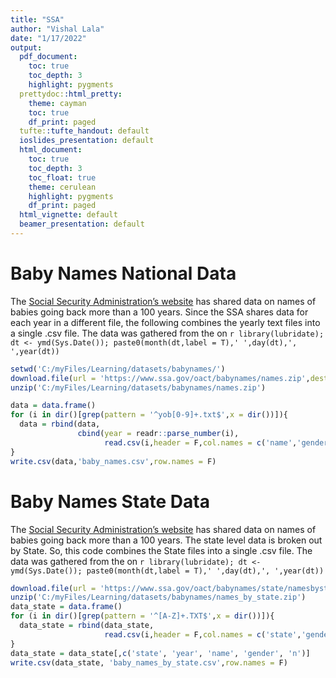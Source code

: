 ```yaml
---
title: "SSA"
author: "Vishal Lala"
date: "1/17/2022"
output:
  pdf_document:
    toc: true
    toc_depth: 3
    highlight: pygments
  prettydoc::html_pretty:
    theme: cayman
    toc: true
    df_print: paged
  tufte::tufte_handout: default
  ioslides_presentation: default
  html_document: 
    toc: true
    toc_depth: 3
    toc_float: true
    theme: cerulean
    highlight: pygments
    df_print: paged
  html_vignette: default
  beamer_presentation: default
---
```


# Baby Names National Data  
The [Social Security Administration's website](https://www.ssa.gov/oact/babynames/) has shared data on names of babies going back more than a 100 years. Since the SSA shares data for each year in a different file, the following combines the yearly text files into a single .csv file. 
The data was gathered from the  on `r library(lubridate); dt <- ymd(Sys.Date()); paste0(month(dt,label = T),' ',day(dt),', ',year(dt))`
```r
setwd('C:/myFiles/Learning/datasets/babynames/')
download.file(url = 'https://www.ssa.gov/oact/babynames/names.zip',destfile = 'names.zip')
unzip('C:/myFiles/Learning/datasets/babynames/names.zip')

data = data.frame()
for (i in dir()[grep(pattern = '^yob[0-9]+.txt$',x = dir())]){
  data = rbind(data, 
               cbind(year = readr::parse_number(i),
                     read.csv(i,header = F,col.names = c('name','gender','n'))))
}
write.csv(data,'baby_names.csv',row.names = F)
```
# Baby Names State Data  
The [Social Security Administration's website](https://www.ssa.gov/oact/babynames/) has shared data on names of babies going back more than a 100 years. The state level data is broken out by State. So, this code combines the State files into a single .csv file. 
The data was gathered from the  on `r library(lubridate); dt <- ymd(Sys.Date()); paste0(month(dt,label = T),' ',day(dt),', ',year(dt))`
```r
download.file(url = 'https://www.ssa.gov/oact/babynames/state/namesbystate.zip',destfile = 'names_by_state.zip')
unzip('C:/myFiles/Learning/datasets/babynames/names_by_state.zip')
data_state = data.frame()
for (i in dir()[grep(pattern = '^[A-Z]+.TXT$',x = dir())]){
  data_state = rbind(data_state,
                     read.csv(i,header = F,col.names = c('state','gender','year','name','n')))
}
data_state = data_state[,c('state', 'year', 'name', 'gender', 'n')]
write.csv(data_state, 'baby_names_by_state.csv',row.names = F)
```

